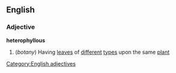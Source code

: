 ==English==
===Adjective===
'''heterophyllous'''
#(''botany'') Having [[leaves]] of [[different]] [[type]]s upon the same [[plant]]
[[Category:English adjectives]]
